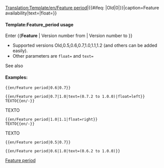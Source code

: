 <noinclude>[[Translation:Template/en/Feature period]]</noinclude><noinclude></noinclude><includeonly>{{en/VersionBox|{{#ifeq: {{{1|}}}|Old|0|{{{1|}}}}}|{{#ifeq: {{{2|}}}|Old|0|{{{2|}}}}}|caption=Feature availability|text={{{text|}}}|float={{{float|}}}}}</includeonly><noinclude>

====Template:Feature_period usage====
Enter <nowiki>{{</nowiki>'''Feature'''<nowiki> | Version number from | Version number to }}</nowiki>
*Supported versions Old,0.5,0.6,0.7,1.0,1.1,1.2 (and others can be added easily).
*Other parameters are <code>float=</code> and <code>text=</code>
See also {{en/S|en/Feature}}

====Examples:====
<pre>{{en/Feature period|0.6|0.7}}</pre>
{{en/Feature period|0.6|0.7}}
<pre>{{en/Feature period|0.7|1.0|text=(0.7.2 to 1.0.0)|float=left}}
TEXTO{{en/-}}</pre>
{{en/Feature period|0.7|1.0|text=(0.7.2 to 1.0.0)|float=left}}
TEXTO{{en/-}}
<pre>{{en/Feature period|1.0|1.1|float=right}}
TEXTO{{en/-}}</pre>
{{en/Feature period|1.0|1.1|float=right}}
TEXTO{{en/-}}
<pre>{{en/Feature period|0.5|0.7}}</pre>
{{en/Feature period|0.5|0.7}}
<pre>{{en/Feature period|0.6|1.0|text=(0.6.2 to 1.0.0)}}</pre>
{{en/Feature period|0.6|1.0|text=(0.6.2 to 1.0.0)}}


[[Category:en/Templates|Feature period]]
</noinclude>
